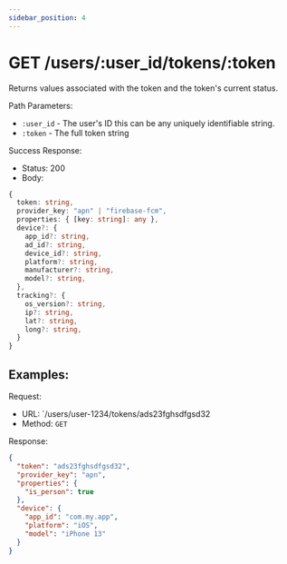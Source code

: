 ```yaml
---
sidebar_position: 4
---
```


# GET /users/:user_id/tokens/:token

Returns values associated with the token and the token's current status.

Path Parameters:

- `:user_id` - The user's ID this can be any uniquely identifiable string.
- `:token` - The full token string

Success Response:

- Status: 200
- Body:

```ts
{
  token: string,
  provider_key: "apn" | "firebase-fcm",
  properties: { [key: string]: any },
  device?: {
    app_id?: string,
    ad_id?: string,
    device_id?: string,
    platform?: string,
    manufacturer?: string,
    model?: string,
  },
  tracking?: {
    os_version?: string,
    ip?: string,
    lat?: string,
    long?: string,
  }
}
```

## Examples:

Request:

- URL: `/users/user-1234/tokens/ads23fghsdfgsd32
- Method: `GET`

Response:

```json
{
  "token": "ads23fghsdfgsd32",
  "provider_key": "apn",
  "properties": {
    "is_person": true
  },
  "device": {
    "app_id": "com.my.app",
    "platform": "iOS",
    "model": "iPhone 13"
  }
}
```
